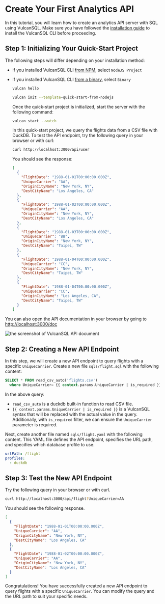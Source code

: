 
# Create Your First Analytics API
In this tutorial, you will learn how to create an analytics API server with SQL using VulcanSQL. Make sure you have followed the [installation guide](./installation) to install the VulcanSQL CLI before proceeding.

## Step 1: Initializing Your Quick-Start Project

The following steps will differ depending on your installation method:
* If you installed VulcanSQL CLI [from NPM](./installation#install-from-npm), select `NodeJS Project`
* If you installed VulcanSQL CLI [from a binary](./installation#install-from-binary), select `Binary`


  <Tabs groupId="install-method">
  <TabItem value="binary" label="Binary">

  ```bash
  vulcan hello
  ```

  </TabItem>
  <TabItem value="nodejs" label="NodeJS Project">

  ```bash
  vulcan init --template=quick-start-from-nodejs
  ```

  </TabItem>
  </Tabs>

  Once the quick-start project is initialized, start the server with the following command:

  ```bash
  vulcan start --watch
  ```

  In this quick-start project, we query the flights data from a CSV file with DuckDB. To test the API endpoint, try the following query in your browser or with curl:

  ```bash
  curl http://localhost:3000/api/user
  ```

  You should see the response:

  ```json
  [
    {
      "FlightDate": "1988-01-01T00:00:00.000Z",
      "UniqueCarrier": "AA",
      "OriginCityName": "New York, NY",
      "DestCityName": "Los Angeles, CA"
    },
    {
      "FlightDate": "1988-01-02T00:00:00.000Z",
      "UniqueCarrier": "AA",
      "OriginCityName": "New York, NY",
      "DestCityName": "Los Angeles, CA"
    },
    {
      "FlightDate": "1988-01-03T00:00:00.000Z",
      "UniqueCarrier": "BB",
      "OriginCityName": "New York, NY",
      "DestCityName": "Taipei, TW"
    },
    {
      "FlightDate": "1988-01-04T00:00:00.000Z",
      "UniqueCarrier": "CC",
      "OriginCityName": "New York, NY",
      "DestCityName": "Taipei, TW"
    },
    {
      "FlightDate": "1988-01-04T00:00:00.000Z",
      "UniqueCarrier": "CC",
      "OriginCityName": "Los Angeles, CA",
      "DestCityName": "Taipei, TW"
    }
  ]
  ```

You can also open the API documentation in your browser by going to [http://localhost:3000/doc](http://localhost:3000/doc)

![the screenshot of VulcanSQL API document](../img/doc-screenshot.png)

## Step 2: Creating a New API Endpoint
In this step, we will create a new API endpoint to query flights with a specific `UniqueCarrier`. Create a new file `sqls/flight.sql` with the following content:

```sql title="sqls/flight.sql"
SELECT * FROM read_csv_auto('flights.csv')
  where UniqueCarrier= {{ context.params.UniqueCarrier | is_required }}
```

In the above query:
* `read_csv_auto` is a duckdb built-in function to read CSV file.
* `{{ context.params.UniqueCarrier | is_required }}` is a VulcanSQL syntax that will be replaced with the actual value in the query. Additionally, with `is_required` filter, we can ensure the `UniqueCarrier` parameter is required.

Next, create another file named `sqls/flight.yaml` with the following content. This YAML file defines the API endpoint, specifies the URL path, and specifies which database profile to use.

```yaml title="sqls/flight.yaml"
urlPath: /flight
profiles:
  - duckdb
```


## Step 3: Test the New API Endpoint

Try the following query in your browser or with curl.

  ```bash
  curl http://localhost:3000/api/flight?UniqueCarrier=AA
  ```

You should see the following response.

  ```json
  [
    {
      "FlightDate": "1988-01-01T00:00:00.000Z",
      "UniqueCarrier": "AA",
      "OriginCityName": "New York, NY",
      "DestCityName": "Los Angeles, CA"
    },
    {
      "FlightDate": "1988-01-02T00:00:00.000Z",
      "UniqueCarrier": "AA",
      "OriginCityName": "New York, NY",
      "DestCityName": "Los Angeles, CA"
    }
  ]
  ```

Congratulations! You have successfully created a new API endpoint to query flights with a specific `UniqueCarrier`. You can modify the query and the URL path to suit your specific needs.
